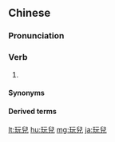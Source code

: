 {{also|玩儿}}
==Chinese==
{{zh-forms|s=玩儿}}

===Pronunciation===
{{zh-pron
|m=wánr
|c=wun6 ji4
|ma=zh-wánr.ogg
|cat=v
}}

===Verb===
{{zh-verb}}

# {{zh-erhua form of|to [[play]]; to [[toy]] [[with]]; to [[have]] a [[good]] [[time]]}}

====Synonyms====
{{zh-dial|玩}}

====Derived terms====
{{zh-der|玩兒鬧}}

{{zh-cat|Beginning}}

[[lt:玩兒]]
[[hu:玩兒]]
[[mg:玩兒]]
[[ja:玩兒]]